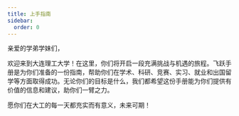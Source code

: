```yaml
---
title: 上手指南
sidebar:
  order: 0
---
```


亲爱的学弟学妹们，

欢迎来到大连理工大学！在这里，你们将开启一段充满挑战与机遇的旅程。飞跃手册是为你们准备的一份指南，帮助你们在学术、科研、竞赛、实习、就业和出国留学等方面取得成功。无论你们的目标是什么，我们都希望这份手册能为你们提供有价值的信息和建议，助你们一臂之力。

愿你们在大工的每一天都充实而有意义，未来可期！
